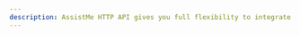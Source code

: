 ```yaml
---
description: AssistMe HTTP API gives you full flexibility to integrate AssistMe into your existing systems.
---
```



<div className="h-screen overflow-y-auto overflow-hidden bg-white">
  <RedocStandalone
    specUrl="https://cloud.varex.ai/openapi-server.yml"
    options={{
      schemaExpansionLevel: 100,
    }}
/>

</div>